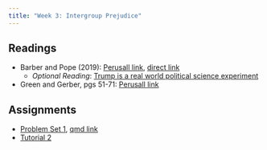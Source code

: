 ```yaml
---
title: "Week 3: Intergroup Prejudice"
---
```


## Readings

-   Barber and Pope (2019): [Perusall link](https://app.perusall.com/courses/17-831-data-and-politics/does-party-trump-ideology-disentangling-party-and-ideology-in-america), [direct link](https://www.cambridge.org/core/journals/american-political-science-review/article/does-party-trump-ideology-disentangling-party-and-ideology-in-america/B5BAD0AE947BD3CF18D51D399263C8D3)
    -   *Optional Reading*: [Trump is a real world political science experiment](https://www.vox.com/science-and-health/2017/10/11/16288690/trump-political-science-psychology-follow-the-leader)
-   Green and Gerber, pgs 51-71: [Perusall link](https://app.perusall.com/courses/17-831-data-and-politics/_/dashboard/documents/document-NbSW5QLZB992ExiG4)

## Assignments

-   [Problem Set 1](../psets/pset1/pset1.qmd), [qmd link](https://raw.githubusercontent.com/fdhidalgo/data_politics-24/main/psets/pset1/pset1.qmd)
-  [Tutorial 2](https://dhidalgo.shinyapps.io/Tutorial-2/)
